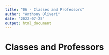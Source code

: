 ```yaml
---
title: "06 - Classes and Professors"
author: "Anthony Oliveri"
date: '2022-07-25'
output: html_document
---
```

# Classes and Professors 

